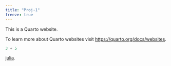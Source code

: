 ```yaml
---
title: "Proj-1"
freeze: true
---
```


This is a Quarto website.

To learn more about Quarto websites visit <https://quarto.org/docs/websites>.

```python
3 + 5
```

[julia](julia.qmd).
